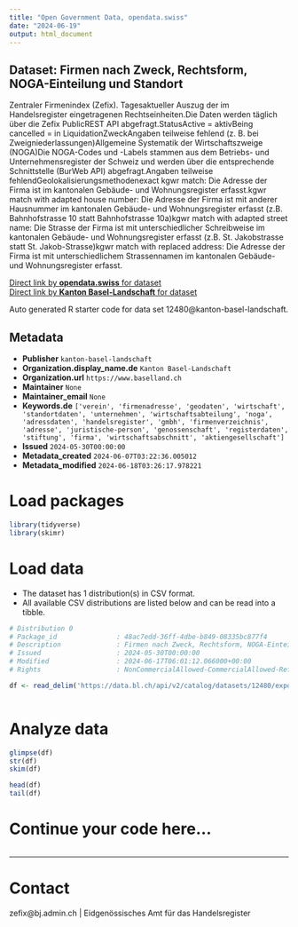 ```yaml
---
title: "Open Government Data, opendata.swiss"
date: "2024-06-19"
output: html_document
---
```


## Dataset: Firmen nach Zweck, Rechtsform, NOGA-Einteilung und Standort

Zentraler Firmenindex (Zefix). Tagesaktueller Auszug der im Handelsregister eingetragenen Rechtseinheiten.Die Daten werden täglich über die Zefix PublicREST API abgefragt.StatusActive = aktivBeing cancelled = in LiquidationZweckAngaben teilweise fehlend (z. B. bei Zweigniederlassungen)Allgemeine Systematik der Wirtschaftszweige (NOGA)Die NOGA-Codes und -Labels stammen aus dem Betriebs- und Unternehmensregister der Schweiz und werden über die entsprechende Schnittstelle (BurWeb API) abgefragt.Angaben teilweise fehlendGeolokalisierungsmethodenexact kgwr match: Die Adresse der Firma ist im kantonalen Gebäude- und Wohnungsregister erfasst.kgwr match with adapted house number: Die Adresse der Firma ist mit anderer Hausnummer im kantonalen Gebäude- und Wohnungsregister erfasst (z.B. Bahnhofstrasse 10 statt Bahnhofstrasse 10a)kgwr match with adapted street name: Die Strasse der Firma ist mit unterschiedlicher Schreibweise im kantonalen Gebäude- und Wohnungsregister erfasst (z.B. St. Jakobstrasse statt St. Jakob-Strasse)kgwr match with replaced address: Die Adresse der Firma ist mit unterschiedlichem Strassennamen im kantonalen Gebäude- und Wohnungsregister erfasst.

[Direct link by **opendata.swiss** for dataset](https://opendata.swiss/de/dataset/firmen-nach-zweck-rechtsform-noga-einteilung-und-standort)<br>
[Direct link by **Kanton Basel-Landschaft** for dataset](https://data.bl.ch/explore/dataset/12480/)

Auto generated R starter code for data set 12480@kanton-basel-landschaft.

## Metadata

- **Publisher** `kanton-basel-landschaft`
- **Organization.display_name.de** `Kanton Basel-Landschaft`
- **Organization.url** `https://www.baselland.ch`
- **Maintainer** `None`
- **Maintainer_email** `None`
- **Keywords.de** `['verein', 'firmenadresse', 'geodaten', 'wirtschaft', 'standortdaten', 'unternehmen', 'wirtschaftsabteilung', 'noga', 'adressdaten', 'handelsregister', 'gmbh', 'firmenverzeichnis', 'adresse', 'juristische-person', 'genossenschaft', 'registerdaten', 'stiftung', 'firma', 'wirtschaftsabschnitt', 'aktiengesellschaft']`
- **Issued** `2024-05-30T00:00:00`
- **Metadata_created** `2024-06-07T03:22:36.005012`
- **Metadata_modified** `2024-06-18T03:26:17.978221`


# Load packages

```r

library(tidyverse)
library(skimr)

```

# Load data

-   The dataset has 1 distribution(s) in CSV format.
-   All available CSV distributions are listed below and can be read into a tibble.

```r

# Distribution 0
# Package_id               : 48ac7edd-36ff-4dbe-b849-08335bc877f4
# Description              : Firmen nach Zweck, Rechtsform, NOGA-Einteilung und Standort (csv)
# Issued                   : 2024-05-30T00:00:00
# Modified                 : 2024-06-17T06:01:12.066000+00:00
# Rights                   : NonCommercialAllowed-CommercialAllowed-ReferenceRequired

df <- read_delim('https://data.bl.ch/api/v2/catalog/datasets/12480/exports/csv')



```

# Analyze data

```r

glimpse(df)
str(df)
skim(df)

head(df)
tail(df)

```

# Continue your code here...

```r

```

------------------------------------------------------------------------

# Contact

zefix@bj.admin.ch | Eidgenössisches Amt für das Handelsregister

